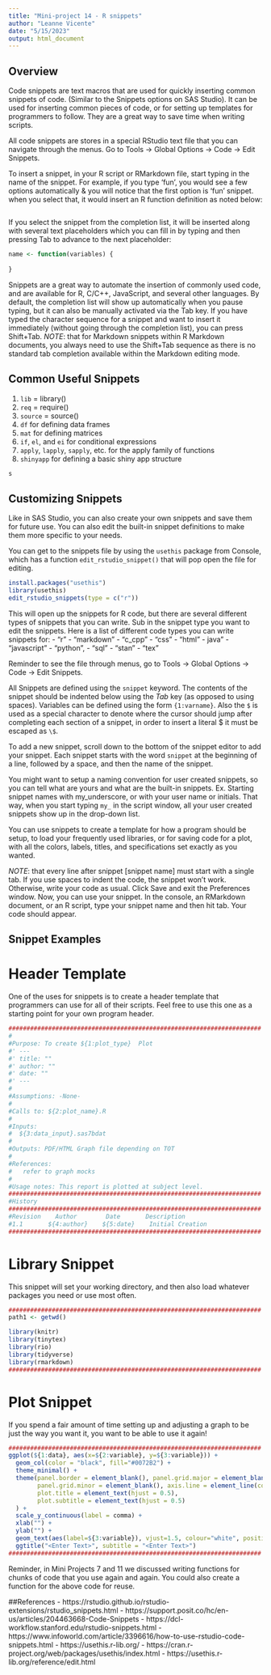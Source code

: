 ```yaml
---
title: "Mini-project 14 - R snippets"
author: "Leanne Vicente"
date: "5/15/2023"
output: html_document
---
```


## Overview

Code snippets are text macros that are used for quickly inserting common snippets of code. (Similar to the Snippets options on SAS Studio). It can be used for inserting common pieces of code, or for setting up templates for programmers to follow. They are a great way to save time when writing scripts. 

All code snippets are stores in a special RStudio text file that you can navigate through the menus.
Go to Tools -> Global Options -> Code -> Edit Snippets.

To insert a snippet, in your R script or RMarkdown file, start typing in the name of the snippet. For example, if you type 'fun', you would see a few options automatically & you will notice that the first option is 'fun' snippet. when you select that, it would insert an R function definition as noted below:


```r

```

If you select the snippet from the completion list, it will be inserted along with several text placeholders which you can fill in by typing and then pressing Tab to advance to the next placeholder:

```r
name <- function(variables) {
  
}
```

Snippets are a great way to automate the insertion of commonly used code, and are available for R, C/C++, JavaScript, and several other languages.
By default, the completion list will show up automatically when you pause typing, but it can also be manually activated via the Tab key.
If you have typed the character sequence for a snippet and want to insert it immediately (without going through the completion list), you can press Shift+Tab.
*NOTE*: that for Markdown snippets within R Markdown documents, you always need to use the Shift+Tab sequence as there is no standard tab completion available within the Markdown editing mode.

## Common Useful Snippets
1. `lib` = library()
2. `req` = require()
3. `source` = source() 
4. 	`df` for defining data frames
5.	`mat` for defining matrices
6.	`if`, `el`, and `ei` for conditional expressions
7.	`apply`, `lapply`, `sapply`, etc. for the apply family of functions
8.	`shinyapp` for defining a basic shiny app structure


```r
s
```

## Customizing Snippets
Like in SAS Studio, you can also create your own snippets and save them for future use. You can also edit the built-in snippet definitions to make them more specific to your needs. 

You can  get to the snippets file by using the `usethis` package from Console, which has a function `edit_rstudio_snippet()` that will pop open the file for editing.

```r
install.packages("usethis")
library(usethis)
edit_rstudio_snippets(type = c("r"))
```

This will open up the snippets for R code, but there are several different types of snippets that you can write. Sub in the snippet type you want to edit the snippets. Here is a list of different code types you can write snippets for:
- "r" 
- "markdown"
- "c_cpp"
- "css"
- "html"
- java"
- "javascript"
- "python",
- "sql"
- "stan"
- "tex"

Reminder to see the file through menus, go to Tools -> Global Options -> Code -> Edit Snippets.

All Snippets are defined using the `snippet` keyword. The contents of the snippet should be indented below using the *Tab* key (as opposed to using spaces). Variables can be defined using the form `{1:varname}`. Also the `$` is used as a special character to denote where the cursor should jump after completing each section of a snippet, in order to insert a literal $ it must be escaped as `\$`. 

To add a new snippet, scroll down to the bottom of the snippet editor to add your snippet. Each snippet starts with the word `snippet` at the beginning of a line, followed by a space, and then the name of the snippet.

You might want to setup a naming convention for user created snippets, so you can tell what are yours and what are the built-in snippets. Ex. Starting snippet names with my_underscore, or with your user name or initials. That way, when you start typing `my_` in the script window, all your user created snippets show up in the drop-down list. 

You can use snippets to create a template for how a program should be setup, to load your frequently used libraries, or for saving code for a plot, with all the colors, labels, titles, and specifications set exactly as you wanted. 

*NOTE*: that every line after snippet [snippet name] must start with a single tab. If you use spaces to indent the code, the snippet won’t work. Otherwise, write your code as usual. 
Click Save and exit the Preferences window. Now, you can use your snippet. In the console, an RMarkdown document, or an R script, type your snippet name and then hit tab. Your code should appear. 

## Snippet Examples
# Header Template

One of the uses for snippets is to create a header template that programmers can use for all of their scripts. Feel free to use this one as a starting point for your own program header.
```r
######################################################################
#
#Purpose: To create ${1:plot_type}  Plot
#' ---
#' title: ""
#' author: ""
#' date: ""
#' ---
#
#Assumptions: -None-
#
#Calls to: ${2:plot_name}.R
#
#Inputs: 
#  ${3:data_input}.sas7bdat
#          
#Outputs: PDF/HTML Graph file depending on TOT 
#
#References: 
#   refer to graph mocks
#
#Usage notes: This report is plotted at subject level.
######################################################################
#History
######################################################################
#Revision    Author        Date       Description
#1.1       ${4:author}    ${5:date}    Initial Creation
######################################################################

```
 

# Library Snippet
This snippet will set your working directory, and then also load whatever packages you need or use most often.

```r
######################################################################
path1 <- getwd()

library(knitr)
library(tinytex)
library(rio)
library(tidyverse)
library(rmarkdown)
######################################################################

```


# Plot Snippet
If you spend a fair amount of time setting up and adjusting a graph to be just the way you want it, you want to be able to use it again!

```r
######################################################################
ggplot(${1:data}, aes(x=${2:variable}, y=${3:variable})) + 
  geom_col(color = "black", fill="#0072B2") +
  theme_minimal() +
  theme(panel.border = element_blank(), panel.grid.major = element_blank(),
        panel.grid.minor = element_blank(), axis.line = element_line(colour = "gray"),
        plot.title = element_text(hjust = 0.5),
        plot.subtitle = element_text(hjust = 0.5)
  ) +
  scale_y_continuous(label = comma) + 
  xlab("") +
  ylab("") +
  geom_text(aes(label=${3:variable}), vjust=1.5, colour="white", position=position_dodge(.9), size=5) +
  ggtitle("<Enter Text>", subtitle = "<Enter Text>")
######################################################################

```

Reminder, in Mini Projects 7 and 11 we discussed writing functions for chunks of code that you use again and again. You could also create a function for the above code for reuse. 


##References
-	https://rstudio.github.io/rstudio-extensions/rstudio_snippets.html 
-	https://support.posit.co/hc/en-us/articles/204463668-Code-Snippets 
-	https://dcl-workflow.stanford.edu/rstudio-snippets.html 
-	https://www.infoworld.com/article/3396616/how-to-use-rstudio-code-snippets.html 
-	https://usethis.r-lib.org/ 
- https://cran.r-project.org/web/packages/usethis/index.html 
- https://usethis.r-lib.org/reference/edit.html

